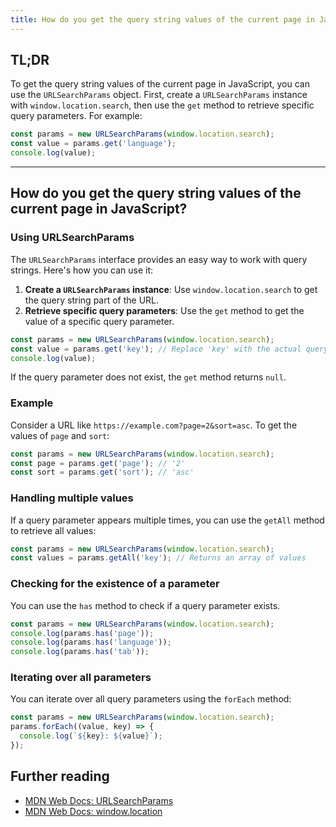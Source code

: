 ```yaml
---
title: How do you get the query string values of the current page in JavaScript?
---
```


## TL;DR

To get the query string values of the current page in JavaScript, you can use the `URLSearchParams` object. First, create a `URLSearchParams` instance with `window.location.search`, then use the `get` method to retrieve specific query parameters. For example:

```js
const params = new URLSearchParams(window.location.search);
const value = params.get('language');
console.log(value);
```

---

## How do you get the query string values of the current page in JavaScript?

### Using URLSearchParams

The `URLSearchParams` interface provides an easy way to work with query strings. Here's how you can use it:

1. **Create a `URLSearchParams` instance**: Use `window.location.search` to get the query string part of the URL.
2. **Retrieve specific query parameters**: Use the `get` method to get the value of a specific query parameter.

```js
const params = new URLSearchParams(window.location.search);
const value = params.get('key'); // Replace 'key' with the actual query parameter name
console.log(value);
```

If the query parameter does not exist, the `get` method returns `null`.

### Example

Consider a URL like `https://example.com?page=2&sort=asc`. To get the values of `page` and `sort`:

```js
const params = new URLSearchParams(window.location.search);
const page = params.get('page'); // '2'
const sort = params.get('sort'); // 'asc'
```

### Handling multiple values

If a query parameter appears multiple times, you can use the `getAll` method to retrieve all values:

```js
const params = new URLSearchParams(window.location.search);
const values = params.getAll('key'); // Returns an array of values
```

### Checking for the existence of a parameter

You can use the `has` method to check if a query parameter exists.

```js
const params = new URLSearchParams(window.location.search);
console.log(params.has('page'));
console.log(params.has('language'));
console.log(params.has('tab'));
```

### Iterating over all parameters

You can iterate over all query parameters using the `forEach` method:

```js
const params = new URLSearchParams(window.location.search);
params.forEach((value, key) => {
  console.log(`${key}: ${value}`);
});
```

## Further reading

- [MDN Web Docs: URLSearchParams](https://developer.mozilla.org/en-US/docs/Web/API/URLSearchParams)
- [MDN Web Docs: window.location](https://developer.mozilla.org/en-US/docs/Web/API/Window/location)
